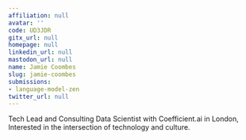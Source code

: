 ```yaml
---
affiliation: null
avatar: ''
code: UD3JDR
gitx_url: null
homepage: null
linkedin_url: null
mastodon_url: null
name: Jamie Coombes
slug: jamie-coombes
submissions:
- language-model-zen
twitter_url: null
---
```


Tech Lead and Consulting Data Scientist with Coefficient.ai in London, Interested in the intersection of technology and culture.